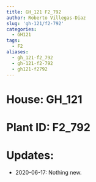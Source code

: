 ```yaml
---
title: GH_121 F2_792
author: Roberto Villegas-Diaz
slug: 'gh-121/f2-792'
categories:
  - GH121
tags:
  - F2
aliases:
  - gh_121-f2_792
  - gh-121-f2-792
  - gh121-f2792
---
```


# **House**: GH_121
# **Plant ID**: F2_792
# **Updates**: 
 - 2020-06-17: Nothing new.
